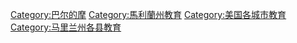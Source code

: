 [[Category:巴尔的摩|Category:巴尔的摩]]
[[Category:馬利蘭州教育|Category:馬利蘭州教育]]
[[Category:美国各城市教育|Category:美国各城市教育]]
[[Category:马里兰州各县教育|Category:马里兰州各县教育]]